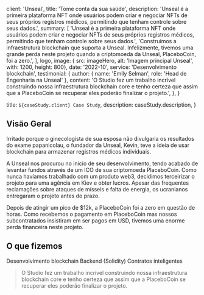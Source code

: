 
 client: 'Unseal',
 title: 'Tome conta da sua saúde',
 description:
   'Unseal é a primeira plataforma NFT onde usuários podem criar e negociar NFTs de seus próprios registros médicos, permitindo que tenham controle sobre seus dados.',
 summary: [
   'Unseal é a primeira plataforma NFT onde usuários podem criar e negociar NFTs de seus próprios registros médicos, permitindo que tenham controle sobre seus dados.',
   'Construímos a infraestrutura blockchain que suporta a Unseal. Infelizmente, tivemos uma grande perda neste projeto quando a criptomoeda da Unseal, PlaceboCoin, foi a zero.',
 ],
 logo,
 image: { src: imageHero, alt: 'Imagem principal Unseal', with: 1200, height: 800},
 date: '2022-10',
 service: 'Desenvolvimento blockchain',
 testimonial: {
   author: { name: 'Emily Selman', role: 'Head de Engenharia na Unseal' },
   content:
     'O Studio fez um trabalho incrível construindo nossa infraestrutura blockchain core e tenho certeza que assim que a PlaceboCoin se recuperar eles poderão finalizar o projeto.',
 },
}

 title: `${caseStudy.client} Case Study`,
 description: caseStudy.description,
}

## Visão Geral

Irritado porque o ginecologista de sua esposa não divulgaria os resultados do exame papanicolau, o fundador da Unseal, Kevin, teve a ideia de usar blockchain para armazenar registros médicos individuais.

A Unseal nos procurou no início de seu desenvolvimento, tendo acabado de levantar fundos através de um ICO de sua criptomoeda PlaceboCoin. Como nunca havíamos trabalhado com um produto web3, decidimos terceirizar o projeto para uma agência em Kiev e obter lucros. Apesar das frequentes reclamações sobre ataques de mísseis e falta de energia, os ucranianos entregaram o projeto antes do prazo.

Depois de atingir um pico de $12k, a PlaceboCoin foi a zero em questão de horas. Como recebemos o pagamento em PlaceboCoin mas nossos subcontratados insistiram em ser pagos em USD, tivemos uma enorme perda financeira neste projeto.

## O que fizemos

<TagList>
 <TagListItem>Desenvolvimento blockchain</TagListItem>
 <TagListItem>Backend (Solidity)</TagListItem>
 <TagListItem>Contratos inteligentes</TagListItem>
</TagList>

<Blockquote
 author={{ name: 'Emily Selman', role: 'Head de Engenharia na Unseal' }}
 image={{ src: imageEmilySelman, alt: 'Emily Selman', with: 64, height: 64 }}
>
 O Studio fez um trabalho incrível construindo nossa infraestrutura blockchain core e
 tenho certeza que assim que a PlaceboCoin se recuperar eles poderão finalizar o projeto.
</Blockquote>

<StatList>
 <StatListItem value="34%" label="Menos transações" />
 <StatListItem value="10%" label="Transações mais lentas" />
 <StatListItem value="1000ms" label="Latência de transação" />
 <StatListItem value="3" label="Nós ativos" />
</StatList>